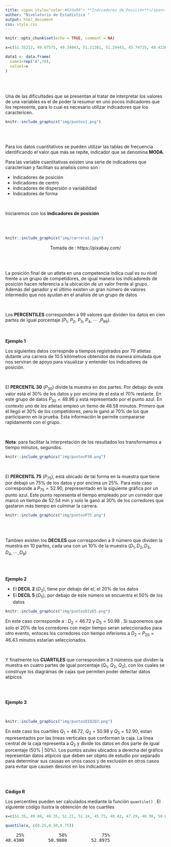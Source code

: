 ```yaml
---
title: <span style="color:#034a94"> **Indicadores de Posición**</span>
author: "Nivelatorio de Estadística "
output: html_document
css: style.css
---
```


```r
knitr::opts_chunk$set(echo = TRUE, comment = NA)

x=c(51.35212, 49.87575, 49.34843, 51.21381, 51.24443, 45.74725, 48.42380, 47.29197, 48.97805, 50.06414, 50.93887, 45.40615, 55.69387, 48.90457, 55.99991, 44.71925, 56.88540, 46.61125, 53.25002, 48.46261, 49.74167, 45.02893, 63.01846, 50.96321, 50.42523, 51.19170, 53.45167, 52.10473, 49.60598, 45.89307, 49.75569, 42.29984, 53.48346, 54.70581, 53.48042, 56.67013, 44.37571, 51.17919, 51.06382, 54.96013, 64.43723, 51.84813, 45.33205, 62.73598, 43.83679, 51.32204, 53.69599, 51.00030, 52.85885, 43.06412, 43.63493, 51.24188, 52.84303, 49.18509, 49.56495, 49.55592, 51.49034, 55.31177, 46.74424, 47.61693, 51.84773, 58.89864, 50.80074, 43.39416, 48.54392, 52.71874, 44.82219, 52.48635, 58.42706, 52.91451)

data1 <- data.frame(
  name1=rep("A",70),
  value1=x
)
```

<br/> <br/>

Una de las dificultades que se presentan al tratar de interpretar los valores de una variables es el de poder la resumur en uno pocos indicadores que los represente, para lo cual es necesario utilizar indicadores que los caractericen. 


```r
knitr::include_graphics("img/puntos1.png")
```

<br/> <br/>



Para los datos cuantitativos se pueden utilizar las tablas de frecuencia identificando el valor que más se repite, indicador que se denomina **MODA**.

Para las variable cuantitativas existen una serie de indicadores que caracterisan y facilitan su analisis como son :

* Indicadores de posición
* Indicadores de centro
* Indicadores de dispersión o variabilidad
* Indicadores de forma

 <br/>
 
Iniciaremos con los **indicadores de posición**

<br/><br/>

```r
knitr::include_graphics("img/carrera1.jpg")
```
 <center> Tomada de : https://pixabay.com/ </center>
 
 <br/> <br/>
 
La posición final de un atleta en una competencia indica cual es su nivel frente a un grupo de competidores, de igual manera los indicadoreds de posición hacen referencia a la ubicación de un valor frente al grupo. Además del ganador y el último existen un gran número de valores intermedio que nos ayudan en el analisis de un grupo de datos

 <br/>
 
Los **PERCENTILES** corresponden a 99 valores que dividen los datos en  cien partes de igual porcentaje  ($P_{1}$, $P_{2}$, $P_{3}$, $P_{4}$, $\cdots$ ,$P_{99}$). 


<br/>

**Ejemplo 1** 

Los siguientes datos correspnde a tiempos registrados por 70 atletas  dutante una carrera de 10.5 kilómetros obtenidos de manera simulada que nos serviran de apoyo para visualizar y entender los indicadores de posición.


 <br/>

El **PERCENTIL 30** ($P_{30}$) divide la muestra en dos partes. Por debajo de este valor está el 30% de los datos y por encima de el esta el 70% restante. En este grupo de datos $P_{30} = 48.96$ y está representado por el punto azul. En contexto uno de los atletas empleó un tiemo de 48.58 minutos. Primero que él llegó el 30% de los competidores, pero le ganó al 70% de los que participaron en la prueba. Esta información le permite compararse rapidamente con el grupo.

 <br/>

**Nota**: para facilitar la interpretación de los resultados los transformamos a tiempo minutos, segundos.

```r
knitr::include_graphics("img/puntosP30.png")
```

</br>

El **PERCENTIL 75** ($P_{75}$), está ubicado de tal forma en la muestra que  tiene por debajo un 75% de los datos y por encima  un 25%. Para este caso corresponde a $P_{75} = 52.90$, prepresentado en la siguiente gráfica por un punto azul. Este punto representa el tiempo empleado por un corredor que marcó un tiempo de 52.54 min y solo le ganó al 30% de los corredores que gastaron más tiempo en culminar la carrera. 

```r
knitr::include_graphics("img/puntosP75.png")
```



 <br/> <br/>

Tambien existen los **DECILES** que corresponden a  9 número que dividen la muestra en 10 partes, cada una con un 10% de la muestra ($D_{1}, D_{2}, D_{3}, D_{4}, \cdots , D_{9}$)

</br><br/>

**Ejemplo 2**

+ El **DECIL  2** ($D_{2}$), tiene por debajo del el, el 20% de los datos 
+ El **DECIL 5** ($D_{5}$), por debajo de este número se encuentra el 50% de los datos

```r
knitr::include_graphics("img/puntosD2yD5.png")
```

En este caso corresponde a : $D_{2} = 46.72$  y $D_{5} = 50.98$ . Si suponemos que solo el 20% de los corredores con mejor tiempo seran seleccionados para otro evento, entoces los corredores con tiempo inferiores a $D_{2}$ = $P_{20} = 46.43$ minutos estarían seleccionados.



</br>

Y finalmente los **CUARTILES** que corresponden a 3 números que dividen la muestra en cuatro partes de igual porcentaje ($Q_{1}$, $Q_{2}$, $Q_{3}$), con los cuales se construye los diagrámas de cajas que permiten poder detectar datos atípicos

</br><br/>

**Ejemplo 3**

</br>

```r
knitr::include_graphics("img/puntosQ1Q2Q3.png")
```


En este caso los cuartiles $Q_1 = 46.72$, $Q_2 = 50.98$ y $Q_3 = 52.90$, estan representados por las lineas verticales que conforman la caja. La linea central de la caja representa a $Q_{2}$ y  divide los datos en dos parte de igual porcentaje (50% | 50%). Los puntos azules ubicados a derecha del gráfico representan datos atípicos que deben ser objeto de estudio por separado para determinar sus causas en unos casos y de exclusión en otros casos para evitar que causen desvios en los indicadores 

 <br/> <br/>
 
 **Código R**
 

Los percentiles pueden ser calculados mediante la función  `quantile()` . El siguiente código ilustra la obtención de los cuartiles

```r
x=c(51.35, 49.88, 49.35, 51.21, 51.24, 45.75, 48.42, 47.29, 48.98, 50.06, 50.94, 45.41, 55.69, 48.90, 56.00, 44.72, 56.89, 46.61, 53.25, 48.46, 49.74, 45.03, 63.02, 50.96, 50.43, 51.19, 53.45, 52.10, 49.61, 45.89, 49.76, 42.30, 53.48, 54.71, 53.48, 56.67, 44.38, 51.18, 51.06, 54.96, 64.44, 51.85, 45.33, 62.74, 43.84, 51.32, 53.70, 51.00, 52.86, 43.06, 43.63, 51.24, 52.84, 49.19, 49.56, 49.56, 51.49, 55.31, 46.74, 47.62, 51.85, 58.90, 50.80, 43.39, 48.54, 52.72, 44.82, 52.49, 58.43, 52.91)

quantile(x, c(0.25,0.50,0.75))
```

<pre class="my-pre">
    25%             50%             75% 
48.4300         50.9800         52.8975 
</pre>

